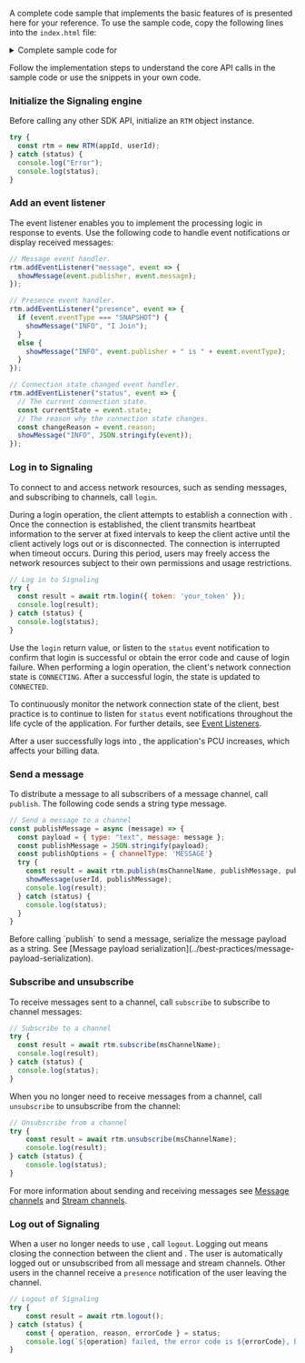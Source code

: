 <PlatformWrapper platform="web">

A complete code sample that implements the basic features of <Vpd k="NAME" /> is presented here for your reference. To use the sample code, copy the following lines into the `index.html` file:

<details>
<summary>Complete sample code for <Vpd k="PRODUCT" /></summary>

<CodeBlock language="js" showLineNumbers>
{`<!DOCTYPE html>
<html lang="en">
<head>
  <meta charset="UTF-8">
  <meta name="viewport" content="width=device-width, initial-scale=1.0">
  <title>Text Display App</title>
  <style>
    #container {
      width: 800px;
      margin: 0 auto;
      padding: 20px;
    }
    #textDisplay {
      width: 100%;
      height: 800px;
      border: 1px solid #b0b0b0;
      margin-bottom: 20px;
      overflow: auto;
      text-align: left;
      padding: 10px;
      box-sizing: border-box;
    }
    #inputContainer {
      display: flex;
      align-items: center;
    }
    #textInput {
      width: calc(100% - 100px);
      padding: 5px;
      margin-right: 10px;
    }
    #submitButton {
      width: 90px;
      padding: 5px;
    }
  </style>
  <script src="./AgoraRTM-production.js"></script>
</head>
<body>
  <script>
    const { RTM } = AgoraRTM;
    // Fill in the App ID of your project.
    const appId = "your_appId";
    // Fill in your user ID.
    const userId = "your_userId";
    // Fill in your channel name.
    const msChannelName = "Chat_room";
    const buttonClick = () => {
      var input = document.getElementById("textInput");
      publishMessage(input.value);
      input.value = '';
    }
    const setupRTM = async () => {
      // Initialize the RTM client.
      try {
        rtm = new RTM(appId, userId);
      } catch (status) {
        console.log("Error");
        console.log(status);
      }
      // Add the event listener.
      // Message event handler.
      rtm.addEventListener("message", event => {
        showMessage(event.publisher, event.message);
      });
      // Presence event handler.
      rtm.addEventListener("presence", event => {
        if (event.eventType === "SNAPSHOT") {
          showMessage("INFO", "I Join");
        }
        else {
          showMessage("INFO", event.publisher + " is " + event.eventType);
        }
      });
      // Connection state changed event handler.
      rtm.addEventListener("status", event => {
        // The current connection state.
        const currentState = event.state;
        // The reason why the connection state changes.
        const changeReason = event.reason;
        showMessage("INFO", JSON.stringify(event));
      });
      // Log in the RTM server.
      try {
        const result = await rtm.login({  token: 'your_token' });
        console.log(result);
      } catch (status) {
        console.log(status);
      }
      // Subscribe to a channel.
      try {
        const result = await rtm.subscribe(msChannelName);
        console.log(result);
      } catch (status) {
        console.log(status);
      }
    }
    const publishMessage = async (message) => {
      const payload = { type: "text", message: message };
      const publishMessage = JSON.stringify(payload);
      const publishOptions = { channelType: 'MESSAGE'}
      try {
        const result = await rtm.publish(msChannelName, publishMessage, publishOptions);
        showMessage(userId, publishMessage);
        console.log(result);
      } catch (status) {
        console.log(status);
      }
    }
    const showMessage = (user, msg) => {
      // Get text from the text box.
      const inputText = textInput.value;
      const newText = document.createTextNode(user + ": " + msg);
      const newLine = document.createElement("br");
      textDisplay.appendChild(newText);
      textDisplay.appendChild(newLine);
    }
    window.onload = setupRTM;
  </script>
  <div id="container">
    <h1>Hello RTM !</h1>
    <div>
      <div id="textDisplay"></div>
    </div>
    <div id="inputContainer">
      <input type="text" id="textInput" placeholder="Enter text">
      <button id="submitButton" onclick="buttonClick()"> Send </button>
    </div>
  </div>
</body>
</html>`}
</CodeBlock>
</details>

Follow the implementation steps to understand the core API calls in the sample code or use the snippets in your own code.
 
### Initialize the Signaling engine

Before calling any other <Vg k="SIG" /> SDK API, initialize an `RTM` object instance.

```js
try {
  const rtm = new RTM(appId, userId);
} catch (status) {
  console.log("Error");
  console.log(status);
}
```

### Add an event listener

The event listener enables you to implement the processing logic in response to <Vg k="SIG" /> events. Use the following code to handle event notifications or display received messages:

```js
// Message event handler.
rtm.addEventListener("message", event => {
  showMessage(event.publisher, event.message);
});

// Presence event handler.
rtm.addEventListener("presence", event => {
  if (event.eventType === "SNAPSHOT") {
    showMessage("INFO", "I Join");
  }
  else {
    showMessage("INFO", event.publisher + " is " + event.eventType);
  }
});

// Connection state changed event handler.
rtm.addEventListener("status", event => {
  // The current connection state.
  const currentState = event.state;
  // The reason why the connection state changes.
  const changeReason = event.reason;
  showMessage("INFO", JSON.stringify(event));
});
```

### Log in to Signaling

To connect to <Vg k="SIG" /> and access <Vg k="SIG" /> network resources, such as sending messages, and subscribing to channels, call `login`.

During a login operation, the client attempts to establish a connection with <Vg k="SIG" />. Once the connection is established, the client transmits heartbeat information to the <Vg k="SIG" /> server at fixed intervals to keep the client active until the client actively logs out or is disconnected. The connection is interrupted when timeout occurs. During this period, users may freely access the <Vg k="SIG" /> network resources subject to their own permissions and usage restrictions.

```js
// Log in to Signaling
try {
  const result = await rtm.login({ token: 'your_token' });
  console.log(result);
} catch (status) {
  console.log(status);
}
```

Use the `login` return value, or listen to the `status` event notification to confirm that login is successful or obtain the error code and cause of login failure. When performing a login operation, the client's network connection state is `CONNECTING`. After a successful login, the state is updated to `CONNECTED`. 

<Admonition title="Best practice">

To continuously monitor the network connection state of the client, best practice is to continue to listen for `status` event notifications throughout the life cycle of the application. For further details, see [Event Listeners](../reference/api?#event-listeners).
</Admonition>

<Admonition type="caution">
After a user successfully logs into <Vg k="SIG"/>, the application's PCU increases, which affects your billing data.
</Admonition>

### Send a message

To distribute a message to all subscribers of a message channel, call `publish`. The following code sends a string type message.

```js
// Send a message to a channel
const publishMessage = async (message) => {
  const payload = { type: "text", message: message };
  const publishMessage = JSON.stringify(payload);
  const publishOptions = { channelType: 'MESSAGE'}
  try {
    const result = await rtm.publish(msChannelName, publishMessage, publishOptions);
    showMessage(userId, publishMessage);
    console.log(result);
  } catch (status) {
    console.log(status);
  }
}
```

<Admonition type="info">
Before calling `publish` to send a message, serialize the message payload as a string. See [Message payload serialization](../best-practices/message-payload-serialization).
</Admonition>

### Subscribe and unsubscribe

To receive messages sent to a channel, call `subscribe` to subscribe to channel messages:

```js
// Subscribe to a channel
try {
  const result = await rtm.subscribe(msChannelName);
  console.log(result);
} catch (status) {
  console.log(status);
}
```

When you no longer need to receive messages from a channel, call `unsubscribe` to unsubscribe from the channel:

```js
// Unsubscribe from a channel
try {
    const result = await rtm.unsubscribe(msChannelName);
    console.log(result);
} catch (status) {
    console.log(status);
}

```

For more information about sending and receiving messages see [Message channels](../core-functionality/message-channel) and [Stream channels](../core-functionality/stream-channel).

### Log out of Signaling

When a user no longer needs to use <Vg k="SIG" />, call `logout`. Logging out means closing the connection between the client and <Vg k="SIG" />. The user is automatically logged out or unsubscribed from all message and stream channels. Other users in the channel receive a `presence` notification of the user leaving the channel.

```js
// Logout of Signaling
try {
    const result = await rtm.logout();
} catch (status) {
    const { operation, reason, errorCode } = status;
    console.log(`${operation} failed, the error code is ${errorCode}, because of: ${reason}.`);
}
```

</PlatformWrapper>
